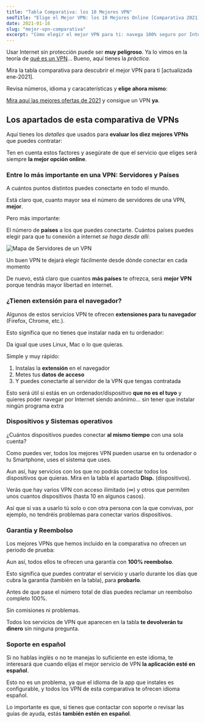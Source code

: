 ```yaml
---
title: "Tabla Comparativa: los 10 Mejores VPN"
seoTitle: "Elige el Mejor VPN: los 10 Mejores Online [Comparativa 2021]"
date: 2021-01-16
slug: "mejor-vpn-comparativa"
excerpt: "Cómo elegir el mejor VPN para ti: navega 100% seguro por Internet, al mejor precio y con un servicio óptimo [actualizado ene-2021]"
---
```



Usar Internet sin protección puede ser **muy peligroso**. Ya lo vimos en la teoría de [qué es un VPN](/guias/que-es-vpn/)... Bueno, aquí tienes la _práctica_.

Mira la tabla comparativa para descubrir el mejor VPN para ti [actualizada ene-2021].

Revisa números, idioma y caracaterísticas y **elige ahora mismo**:

<Comparativa />

[Mira aquí las mejores ofertas de 2021](/guias/ofertas-vpn-2021/) y consigue un VPN **ya**.

## Los apartados de esta comparativa de VPNs

Aquí tienes los _detalles_ que usados para **evaluar los diez mejores VPNs** que puedes contratar:

Ten en cuenta estos factores y asegúrate de que el servicio que eliges será siempre **la mejor opción online**.

### Entre lo más importante en una VPN: Servidores y Países

A cuántos puntos distintos puedes conectarte en todo el mundo.

Está claro que, cuanto mayor sea el número de servidores de una VPN, **mejor**.

Pero más importante:

El número de **países** a los que puedes conectarte. Cuántos países puedes elegir para que tu conexión a internet _se haga desde allí_:

![Mapa de Servidores de un VPN](_mejores1.jpg)

Un buen VPN te dejará elegir fácilmente desde dónde conectar en cada momento

De nuevo, está claro que cuantos **más países** te ofrezca, será **mejor VPN** porque tendrás mayor libertad en internet.

### ¿Tienen extensión para el navegador?

Algunos de estos servicios VPN te ofrecen **extensiones para tu navegador** (Firefox, Chrome, etc.).

Esto significa que no tienes que instalar nada en tu ordenador:

Da igual que uses Linux, Mac o lo que quieras.

Simple y muy rápido:

1. Instalas la **extensión** en el navegador
2. Metes tus **datos de acceso**
3. Y puedes conectarte al servidor de la VPN que tengas contratada

Esto será útil si estás en un ordenador/dispositivo **que no es el tuyo** y quieres poder navegar por Internet siendo anónimo... sin tener que instalar ningún programa extra

### Dispositivos y Sistemas operativos

¿Cuántos dispositivos puedes conectar **al mismo tiempo** con una sola cuenta?

Como puedes ver, todos los mejores VPN pueden usarse en tu ordenador o tu Smartphone, uses el sistema que uses.

Aun así, hay servicios con los que no podrás conectar todos los dispositivos que quieras. Mira en la tabla el apartado **Disp.** (dispositivos).

Verás que hay varios VPN con acceso ilimitado (∞) y otros que permiten unos cuantos dispositivos (hasta 10 en algunos casos).

Así que si vas a usarlo tú solo o con otra persona con la que convivas, por ejemplo, no tendréis problemas para conectar varios dispositivos.

### Garantía y Reembolso

Los mejores VPNs que hemos incluido en la comparativa no ofrecen un periodo de prueba:

Aun así, todos ellos te ofrecen una garantía con **100% reembolso**.

Esto significa que puedes contratar el servicio y usarlo durante los días que cubra la garantía (también en la tabla), para **probarlo**.

Antes de que pase el número total de días puedes reclamar un reembolso completo 100%.

Sin comisiones ni problemas.

Todos los servicios de VPN que aparecen en la tabla **te devolverán tu dinero** sin ninguna pregunta.

### Soporte en español

Si no hablas inglés o no te manejas lo suficiente en este idioma, te interesará que cuando elijas el mejor servicio de VPN **la aplicación esté en español**.

Esto no es un problema, ya que el idioma de la app que instales es configurable, y todos los VPN de esta comparativa te ofrecen idioma español.

Lo importante es que, si tienes que contactar con soporte o revisar las guías de ayuda, estás **también estén en español**.
